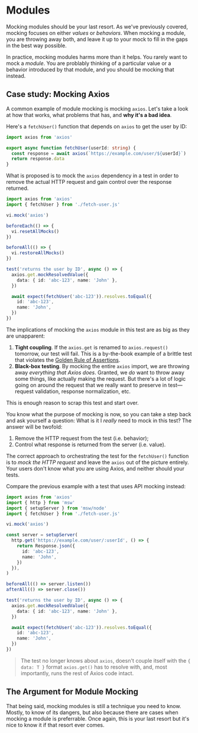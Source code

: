 # Modules

Mocking modules should be your last resort. As we've previously covered, mocking focuses on either _values_ or _behaviors_. When mocking a module, you are throwing away both, and leave it up to your mock to fill in the gaps in the best way possible.

In practice, mocking modules harms more than it helps. You rarely want to mock a _module_. You are problably thinking of a particular value or a behavior introduced by that module, and you should be mocking that instead.

## Case study: Mocking Axios

A common example of module mocking is mocking `axios`. Let's take a look at how that works, what problems that has, and **why it's a bad idea**.

Here's a `fetchUser()` function that depends on `axios` to get the user by ID:

```ts filename=fetch-user.ts
import axios from 'axios'

export async function fetchUser(userId: string) {
  const response = await axios(`https://example.com/user/${userId}`)
  return response.data
}
```

What is proposed is to mock the `axios` dependency in a test in order to remove the actual HTTP request and gain control over the response returned.

```ts filename=fetch-user.test.ts highlight=4,15-17
import axios from 'axios'
import { fetchUser } from './fetch-user.js'

vi.mock('axios')

beforeEach(() => {
  vi.resetAllMocks()
})

beforeAll(() => {
  vi.restoreAllMocks()
})

test('returns the user by ID', async () => {
  axios.get.mockResolvedValue({
    data: { id: 'abc-123', name: 'John' },
  })

  await expect(fetchUser('abc-123')).resolves.toEqual({
    id: 'abc-123',
    name: 'John',
  })
})
```

The implications of mocking the `axios` module in this test are as big as they are unapparent:

1. **Tight coupling**. If the `axios.get` is renamed to `axios.request()` tomorrow, our test will fail. This is a by-the-book example of a brittle test that violates the [Golden Rule of Assertions](https://www.epicweb.dev/the-golden-rule-of-assertions).
1. **Black-box testing**. By mocking the entire `axios` import, we are throwing away _everything that Axios does_. Granted, we _do_ want to throw away some things, like actually making the request. But there's a lot of logic going on around the request that we really want to preserve in test—request validation, response normalization, etc.

This is enough reason to scrap this test and start over.

You know what the purpose of mocking is now, so you can take a step back and ask yourself a question: What is it I _really_ need to mock in this test? The answer will be twofold:

1. Remove the HTTP request from the test (i.e. behavior);
1. Control what response is returned from the server (i.e. value).

The correct approach to orchestrating the test for the `fetchUser()` function is to _mock the HTTP request_ and leave the `axios` out of the picture entirely. Your users don't know what you are using Axios, and neither should your tests.

Compare the previous example with a test that uses API mocking instead:

```ts filename=fetch-user.test.ts add=2-3,8-15 remove=1,6,21-23
import axios from 'axios'
import { http } from 'msw'
import { setupServer } from 'msw/node'
import { fetchUser } from './fetch-user.js'

vi.mock('axios')

const server = setupServer(
  http.get('https://example.com/user/:userId', () => {
    return Response.json({
      id: 'abc-123',
      name: 'John',
    })
  }),
)

beforeAll(() => server.listen())
afterAll(() => server.close())

test('returns the user by ID', async () => {
  axios.get.mockResolvedValue({
    data: { id: 'abc-123', name: 'John' },
  })

  await expect(fetchUser('abc-123')).resolves.toEqual({
    id: 'abc-123',
    name: 'John',
  })
})
```

> The test no longer knows about `axios`, doesn't couple itself with the `{ data: T }` format `axios.get()` has to resolve with, and, most importantly, runs the rest of Axios code intact.

## The Argument for Module Mocking

That being said, mocking modules is still a technique you need to know. Mostly, to know of its dangers, but also because there are cases when mocking a module is preferrable. Once again, this is your last resort but it's nice to know it if that resort ever comes.
